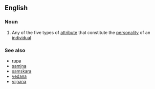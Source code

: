 ==English==

===Noun===
{{wikipedia}}
{{en-noun}}

# Any of the five types of [[attribute]] that constitute the [[personality]] of an [[individual]]

===See also===
*[[rupa]]
*[[samjna]]
*[[samskara]]
*[[vedana]]
*[[vijnana]]